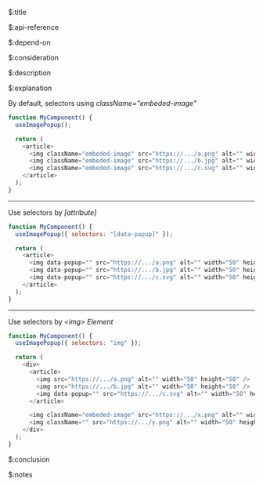 $:title



$:api-reference



$:depend-on



$:consideration



$:description



$:explanation

By default, selectors using _className="embeded-image"_
```js showLineNumbers{number} /embeded-image/#i
function MyComponent() {
  useImagePopup();

  return (
    <article>
      <img className="embeded-image" src="https://.../a.png" alt="" width="50" height="50" />
      <img className="embeded-image" src="https://.../b.jpg" alt="" width="50" height="50" />
      <img className="embeded-image" src="https://.../c.svg" alt="" width="50" height="50" />
    </article>
  );
}
```
___

Use selectors by _[attribute]_
```js showLineNumbers{number} /data-popup/#at
function MyComponent() {
  useImagePopup({ selectors: "[data-popup]" });

  return (
    <article>
      <img data-popup="" src="https://.../a.png" alt="" width="50" height="50" />
      <img data-popup="" src="https://.../b.jpg" alt="" width="50" height="50" />
      <img data-popup="" src="https://.../c.svg" alt="" width="50" height="50" />
    </article>
  );
}
```
___

Use selectors by _&lt;img&gt; Element_
```js showLineNumbers{number} /img/
function MyComponent() {
  useImagePopup({ selectors: "img" });

  return (
    <div>
      <article>
        <img src="https://.../a.png" alt="" width="50" height="50" />
        <img src="https://.../b.jpg" alt="" width="50" height="50" />
        <img data-popup="" src="https://.../c.svg" alt="" width="50" height="50" />
      </article>

      <img className="embeded-image" src="https://.../x.png" alt="" width="50" height="50" />
      <img className="" src="https://.../y.png" alt="" width="50" height="50" />
    </div>
  );
}
```


$:conclusion



$:notes